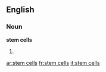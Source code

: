 ==English==

===Noun===
'''stem cells'''

# {{plural of|stem cell}}

[[ar:stem cells]]
[[fr:stem cells]]
[[it:stem cells]]